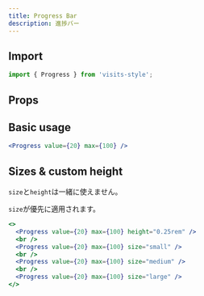 ```yaml
---
title: Progress Bar
description: 進捗バー
---
```


## Import

```javascript
import { Progress } from 'visits-style';
```

## Props

## Basic usage

```jsx live
<Progress value={20} max={100} />
```


## Sizes & custom height

`size`と`height`は一緒に使えません。

`size`が優先に適用されます。

```jsx live
<>
  <Progress value={20} max={100} height="0.25rem" />
  <br />
  <Progress value={20} max={100} size="small" />
  <br />
  <Progress value={20} max={100} size="medium" />
  <br />
  <Progress value={20} max={100} size="large" />
</>
```
